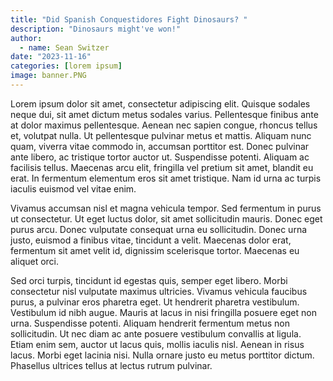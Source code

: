 ```yaml
---
title: "Did Spanish Conquestidores Fight Dinosaurs? "
description: "Dinosaurs might've won!"
author:
  - name: Sean Switzer
date: "2023-11-16"
categories: [lorem ipsum] 
image: banner.PNG
---
```


Lorem ipsum dolor sit amet, consectetur adipiscing elit. Quisque sodales neque dui, sit amet dictum metus sodales varius. Pellentesque finibus ante at dolor maximus pellentesque. Aenean nec sapien congue, rhoncus tellus et, volutpat nulla. Ut pellentesque pulvinar metus et mattis. Aliquam nunc quam, viverra vitae commodo in, accumsan porttitor est. Donec pulvinar ante libero, ac tristique tortor auctor ut. Suspendisse potenti. Aliquam ac facilisis tellus. Maecenas arcu elit, fringilla vel pretium sit amet, blandit eu erat. In fermentum elementum eros sit amet tristique. Nam id urna ac turpis iaculis euismod vel vitae enim.

Vivamus accumsan nisl et magna vehicula tempor. Sed fermentum in purus ut consectetur. Ut eget luctus dolor, sit amet sollicitudin mauris. Donec eget purus arcu. Donec vulputate consequat urna eu sollicitudin. Donec urna justo, euismod a finibus vitae, tincidunt a velit. Maecenas dolor erat, fermentum sit amet velit id, dignissim scelerisque tortor. Maecenas eu aliquet orci.

Sed orci turpis, tincidunt id egestas quis, semper eget libero. Morbi consectetur nisl vulputate maximus ultricies. Vivamus vehicula faucibus purus, a pulvinar eros pharetra eget. Ut hendrerit pharetra vestibulum. Vestibulum id nibh augue. Mauris at lacus in nisi fringilla posuere eget non urna. Suspendisse potenti. Aliquam hendrerit fermentum metus non sollicitudin. Ut nec diam ac ante posuere vestibulum convallis at ligula. Etiam enim sem, auctor ut lacus quis, mollis iaculis nisl. Aenean in risus lacus. Morbi eget lacinia nisi. Nulla ornare justo eu metus porttitor dictum. Phasellus ultrices tellus at lectus rutrum pulvinar.